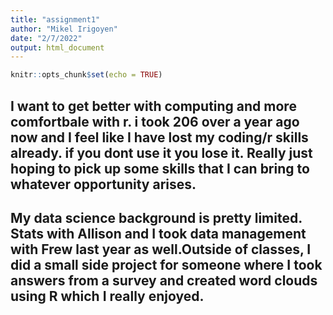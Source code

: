 ```yaml
---
title: "assignment1"
author: "Mikel Irigoyen"
date: "2/7/2022"
output: html_document
---
```


```r
knitr::opts_chunk$set(echo = TRUE)
```

## I want to get better with computing and more comfortbale with r. i took 206 over a year ago now and I feel like I have lost my coding/r skills already. if you dont use it you lose it. Really just hoping to pick up some skills that I can bring to whatever opportunity arises.

## My data science background is pretty limited. Stats with Allison and I took data management with Frew last year as well.Outside of classes, I did a small side project for someone where I took answers from a survey and created word clouds using R which I really enjoyed.